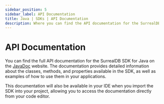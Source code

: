 ```yaml
---
sidebar_position: 5
sidebar_label: API Documentation
title: Java | SDKs | API Documentation
description: Where you can find the API documentation for the SurrealDB SDK for Java.
---
```


# API Documentation

You can find the full API documentation for the SurrealDB SDK for Java on the [JavaDoc](https://surrealdb.github.io/surrealdb.java/javadoc/) website. The documentation provides detailed information about the classes, methods, and properties available in the SDK, as well as examples of how to use them in your applications.

This documentation will also be available in your IDE when you import the SDK into your project, allowing you to access the documentation directly from your code editor.